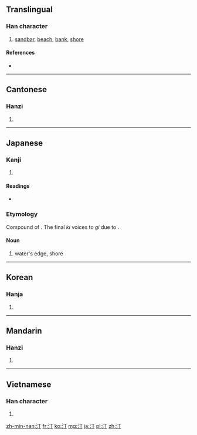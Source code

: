 ==Translingual==

===Han character===
{{Han char|rn=85|rad=水|as=02|sn=5|four=3112<sub>0</sub>|canj=水一弓 (EMN)}}

# [[sandbar]], [[beach]], [[bank]], [[shore]]

====References====
* {{Han ref|kx=0604.020|dkj=17103|dj=0997.110|hdz=31548.020|uh=6C40|ud=27712|bh=A5C5|bd=42437}}

----

==Cantonese==

===Hanzi===
{{yue-hanzi|jyut=|y=ting1}}

# {{defn|lang=yue|sort=水02}}

----

==Japanese==

===Kanji===
{{ja-kanji|grade=|rs=水02}}

# {{defn|lang=ja|sort=水02}}

====Readings====
* {{ja-readings|on=[[てい]] (tei)|kun=[[みぎわ]] (migiwa), [[なぎさ]] (nagisa)}}

===Etymology===
Compound of {{compound|lang=ja|sort=みぎわ|水|tr1=mi|t1=water|際|tr2=kiwa|t2=edge, brink, small thing}}.  The final ''ki'' voices to ''gi'' due to {{rendaku|みぎわ}}.

====Noun====
{{ja-noun|k|hira=みぎわ|rom=migiwa}}

# water's edge, shore
----

==Korean==

===Hanja===
{{ko-hanja|hangeul=정|eumhun=|rv=jeong|mr=chŏng|y=ceng}}

# {{defn|lang=ko|sort=水02}}

----

==Mandarin==

===Hanzi===
{{cmn-hanzi|pin=[[tīng]] ([[ting1]])|wg=t'ing<sup>1</sup>}}

# {{defn|lang=cmn|sort=水02}}

----

==Vietnamese==

===Han character===
{{vi-hantu|[[đinh]], [[đênh]], [[thinh]]|rs=水02}}

# {{defn|lang=vi|sort=水02}}

[[zh-min-nan:汀]]
[[fr:汀]]
[[ko:汀]]
[[mg:汀]]
[[ja:汀]]
[[pl:汀]]
[[zh:汀]]
